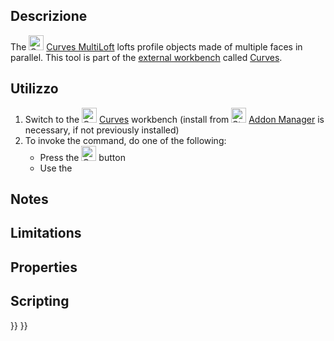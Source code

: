 <languages/>

{{Docnav
|[[Curves_ReflectLines|ReflectLines]]
|[[Curves_BlendSurf2|BlendSurface]]
|[[Curves_Workbench|Curves]]
|IconL=Curves_ReflectLines.svg
|IconR=Curves_BlendSurf2.svg
|IconC=Curves_workbench_icon.svg
}}

{{GuiCommand
|Name=Curves MultiLoft
|MenuLocation=Surfaces → MultiLoft
|Workbenches=[[Curves_Workbench|Curves]]
}}

<span id="Description"></span>
==Descrizione==

The [[Image:Curves_MultiLoft.svg|24px]] [[Curves_MultiLoft|Curves MultiLoft]] lofts profile objects made of multiple faces in parallel. This tool is part of the [[External_workbenches|external workbench]] called [[Curves_Workbench|Curves]].

<span id="Usage"></span>
==Utilizzo==

# Switch to the [[Image:Curves_workbench_icon.svg|24px]] [[Curves_Workbench|Curves]] workbench (install from [[Image:Std_AddonMgr.svg|24px]] [[Std_AddonMgr|Addon Manager]] is necessary, if not previously installed)
# To invoke the command, do one of the following:
#* Press the [[Image:Curves_MultiLoft.svg|24px]] button
#* Use the {{MenuCommand|Surfaces → MultiLoft}}


==Notes==


==Limitations==


==Properties==


==Scripting==


{{Docnav
|[[Curves_ReflectLines|ReflectLines]]
|[[Curves_BlendSurf2|BlendSurface]]
|[[Curves_Workbench|Curves]]
|IconL=Curves_ReflectLines.svg
|IconR=Curves_BlendSurf2.svg
|IconC=Curves_workbench_icon.svg
}}

{{Curves Tools navi{{#translation:}}}}
{{Userdocnavi{{#translation:}}}}